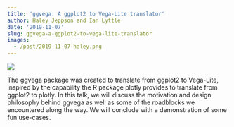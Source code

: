 ```yaml
---
title: 'ggvega: A ggplot2 to Vega-Lite translator'
author: Haley Jeppson and Ian Lyttle
date: '2019-11-07'
slug: ggvega-a-ggplot2-to-vega-lite-translator
images:
  - /post/2019-11-07-haley.png
---
```


![](/post/2019-11-07-haley.png)

The ggvega package was created to translate from ggplot2 to Vega-Lite, inspired by the capability the R package plotly provides to translate from ggplot2 to plotly. In this talk, we will discuss the motivation and design philosophy behind ggvega as well as some of the roadblocks we encountered along the way. We will conclude with a demonstration of some fun use-cases. 